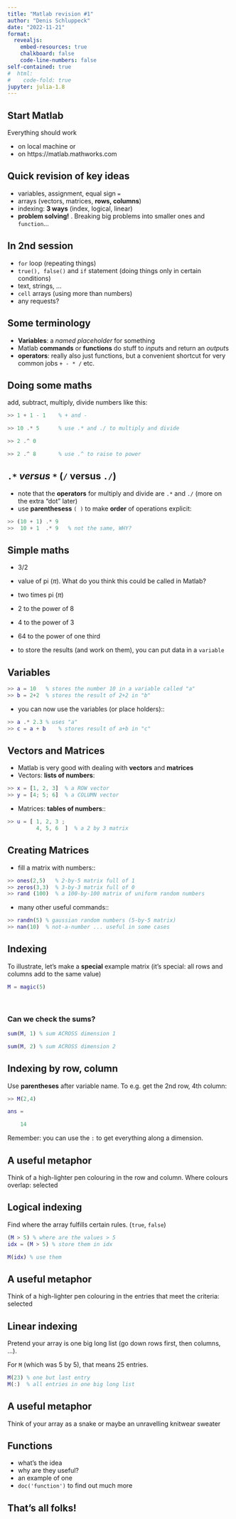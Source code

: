 ```yaml
---
title: "Matlab revision #1"
author: "Denis Schluppeck"
date: "2022-11-21"
format:
  revealjs:
    embed-resources: true
    chalkboard: false
    code-line-numbers: false
self-contained: true
#  html:
#    code-fold: true
jupyter: julia-1.8
---
```


## Start Matlab

Everything should work 

- on local machine or
- on https://matlab.mathworks.com 

## Quick revision of key ideas

- variables, assignment, equal sign ` = `
- arrays (vectors, matrices, **rows, columns**)
- indexing: **3 ways** (index, logical, linear)
- **problem solving!** . Breaking big problems into smaller ones and `function`...


## In 2nd session

- ` for ` loop (repeating things)
- ` true(), false() ` and ` if ` statement (doing things only in certain conditions)
- text, strings, ...
- `cell` arrays (using more than numbers)
- any requests?

## Some terminology

- **Variables**: a *named placeholder* for something
- Matlab **commands** or **functions** do stuff to *input*s and return an *output*s
- **operators**: really also just functions, but a convenient shortcut for very common jobs `` + - * / `` etc.

## Doing some maths
add, subtract, multiply, divide numbers like this:


```matlab
>> 1 + 1 - 1    % + and -

>> 10 .* 5      % use .* and ./ to multiply and divide

>> 2 .^ 0

>> 2 .^ 8       % use .^ to raise to power
```

## ``.*`` *versus* `*` (`/` versus `./`)

- note that the **operators** for multiply and divide are ``.*`` and ``./`` (more on the extra "dot" later)
- use **parenthesess** `( )` to make **order** of operations explicit:

```matlab
>> (10 + 1) .* 9
>>  10 + 1  .* 9   % not the same, WHY?
```

## Simple maths

-	3/2
-	value of pi ($\pi$). What do you think this could be called in Matlab?
-	two times pi ($\pi$)
-	2 to the power of 8
-	4 to the power of 3
-	64 to the power of one third

- to store the results (and work on them), you can put data in a `variable`

## Variables

```matlab
>> a = 10   % stores the number 10 in a variable called "a"
>> b = 2+2  % stores the result of 2+2 in "b"
```

- you can now use the variables (or place holders)::
```matlab
>> a .* 2.3 % uses "a"
>> c = a + b    % stores result of a+b in "c"
```

## Vectors and Matrices

- Matlab is very good with dealing with **vectors** and **matrices** 
- Vectors: **lists of numbers**:

```matlab
>> x = [1, 2, 3]  % a ROW vector
>> y = [4; 5; 6]  % a COLUMN vector
```
- Matrices: **tables of numbers**::

```matlab
>> u = [ 1, 2, 3 ;
         4, 5, 6  ]  % a 2 by 3 matrix
```


## Creating Matrices

- fill a matrix with numbers::
```matlab
>> ones(2,5)   % 2-by-5 matrix full of 1
>> zeros(3,3)  % 3-by-3 matrix full of 0
>> rand (100)  % a 100-by-100 matrix of uniform random numbers
```

::: {.fragment}

- many other useful commands::
```matlab
>> randn(5)	% gaussian random numbers (5-by-5 matrix)
>> nan(10)	% not-a-number ... useful in some cases
```

:::

## Indexing

To illustrate, let's make a **special** example matrix (it's special: all rows and columns add to the same value)

```matlab
M = magic(5)
```
<br>

### Can we check the sums?

::: {.fragment}
```matlab
sum(M, 1) % sum ACROSS dimension 1

sum(M, 2) % sum ACROSS dimension 2
```
:::

## Indexing by **row**, **column**

Use **parentheses** after variable name. To e.g. get the 2nd row, 4th column:

```matlab
>> M(2,4)

ans =

    14
```

Remember: you can use the `:` to get everything along a dimension.

::: {.fragment}

::: {.callout-tip}
## A useful metaphor

Think of a high-lighter pen colouring in the row and column. Where colours overlap: selected
:::

:::

## **Logical** indexing 

Find where the array fulfills certain rules. (`true`, `false`)


```matlab
(M > 5) % where are the values > 5
idx = (M > 5) % store them in idx

M(idx) % use them
```

::: {.fragment}

::: {.callout-tip}
## A useful metaphor

Think of a high-lighter pen colouring in the entries that meet the criteria: selected
:::

:::



## **Linear** indexing 

Pretend your array is one big long list (go down rows first, then columns, ...).

For `M` (which was 5 by 5), that means 25 entries.

```matlab
M(23) % one but last entry
M(:)  % all entries in one big long list
```

::: {.fragment}
::: {.callout-tip}
## A useful metaphor

Think of your array as a snake or maybe an unravelling knitwear sweater

:::

:::


## Functions

- what's the idea
- why are they useful?
- an example of one
- `doc('function')` to find out much more

## That's all folks!
